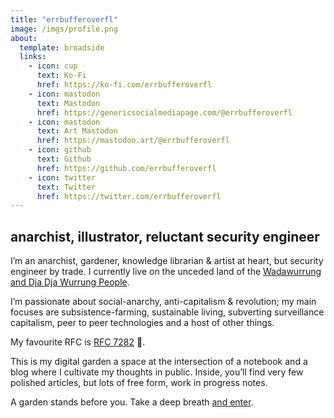 ```yaml
---
title: "errbufferoverfl"
image: /imgs/profile.png
about:
  template: broadside
  links:
    - icon: cup
      text: Ko-Fi
      href: https://ko-fi.com/errbufferoverfl
    - icon: mastodon
      text: Mastodon
      href: https://genericsocialmediapage.com/@errbufferoverfl
    - icon: mastodon
      text: Art Mastodon
      href: https://mastodon.art/@errbufferoverfl
    - icon: github
      text: Github
      href: https://github.com/errbufferoverfl
    - icon: twitter
      text: Twitter
      href: https://twitter.com/errbufferoverfl
---
```


## anarchist, illustrator, reluctant security engineer

I'm an anarchist, gardener, knowledge librarian & artist at heart, but security engineer by trade. I currently live on the unceded land of the [Wadawurrung and Dja Dja Wurrung People](/notebook/wadawurrung-and-dja-dja-wurrung-people.md).

I'm passionate about social-anarchy, anti-capitalism & revolution; my main focuses are subsistence-farming, sustainable living, subverting surveillance capitalism, peer to peer technologies and a host of other things.

My favourite RFC is [RFC 7282](/engineering/consensus-and-humming-in-the-ietf.md) 🐝.

This is my digital garden a space at the intersection of a notebook and a blog where I cultivate my thoughts in public. Inside, you'll find very few polished articles, but lots of free form, work in progress notes.

A garden stands before you. Take a deep breath [and enter](/notebook/index.qmd).

